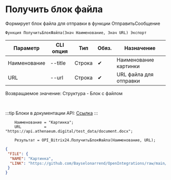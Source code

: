 ﻿---
sidebar_position: 9
---


# Получить блок файла
 Формирует блок файла для отправки в функции ОтправитьСообщение



`Функция ПолучитьБлокФайла(Знач Наименование, Знач URL) Экспорт`

  | Параметр | CLI опция | Тип | Обяз. | Назначение |
  |-|-|-|-|-|
  | Наименование | --title | Строка | &#x2714; | Наименование картинки |
  | URL | --url | Строка | &#x2714; | URL файла для отправки |

  
  Возвращаемое значение:   Структура - Блок с файлом

<br/>

:::tip
Блоки в документации API: [Ссылка](https://dev.1c-bitrix.ru/learning/course/?COURSE_ID=93&CHAPTER_ID=07867)
:::
<br/>


```bsl title="Пример использования для 1С:Предприятие/OneScript"
    Наименование = "Картинка";
    URL          = "https://api.athenaeum.digital/test_data/document.docx";

    Результат = OPI_Bitrix24.ПолучитьБлокФайла(Наименование, URL);
```
    



```json title="Результат"
{
 "FILE": {
  "NAME": "Картинка",
  "LINK": "https://github.com/Bayselonarrend/OpenIntegrations/raw/main/service/test_data/document.docx"
 }
}
```

